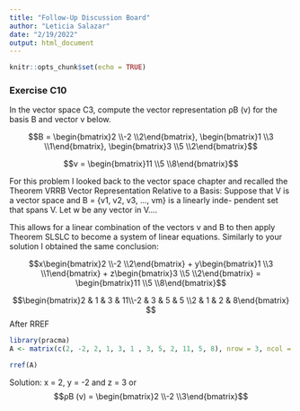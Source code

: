 ```yaml
---
title: "Follow-Up Discussion Board"
author: "Leticia Salazar"
date: "2/19/2022"
output: html_document
---
```


```r
knitr::opts_chunk$set(echo = TRUE)
```

### Exercise C10

In the vector space C3, compute the vector representation ρB (v) for the basis B and vector v below.

$$B = \begin{bmatrix}2 \\-2 \\2\end{bmatrix}, \begin{bmatrix}1 \\3 \\1\end{bmatrix}, \begin{bmatrix}3 \\5 \\2\end{bmatrix}$$

$$v = \begin{bmatrix}11 \\5 \\8\end{bmatrix}$$

For this problem I looked back to the vector space chapter and recalled the Theorem VRRB Vector Representation Relative to a Basis: Suppose that V is a vector space and B = {v1, v2, v3, ..., vm} is a linearly inde- pendent set that spans V. Let w be any vector in V....

This allows for a linear combination of the vectors v and B to then apply Theorem SLSLC to become a system of linear equations. Similarly to your solution I obtained the same conclusion:

$$x\begin{bmatrix}2 \\-2 \\2\end{bmatrix} +  y\begin{bmatrix}1 \\3 \\1\end{bmatrix} +  z\begin{bmatrix}3 \\5 \\2\end{bmatrix} = \begin{bmatrix}11 \\5 \\8\end{bmatrix}$$


$$\begin{bmatrix}2 & 1 & 3 & 11\\-2 & 3 & 5 & 5 \\2 & 1 & 2 & 8\end{bmatrix} $$
After RREF

```r
library(pracma)
A <- matrix(c(2, -2, 2, 1, 3, 1 , 3, 5, 2, 11, 5, 8), nrow = 3, ncol = 4)

rref(A)
```


Solution: x = 2, y = -2 and z = 3 or $$ρB (v) = \begin{bmatrix}2 \\-2 \\3\end{bmatrix}$$ 


